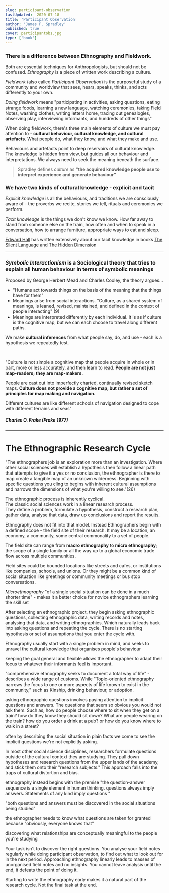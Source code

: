 ```yaml
---
slug: participant-observation
lastUpdated:  2020-07-18
title: 'Participant Observation'
author: 'James P. Spradley'
published: true
cover: participantobs.jpg
type: ['book']
---
```


### There is a difference between **Ethnography** and **Fieldwork.**
Both are essential techniques for Anthropologists, but should not be confused. _Ethnography_ is a piece of written work describing a culture.

_Fieldwork_ (also called _Participant Observation_) is the purposeful study of a community and worldview that sees, hears, speaks, thinks, and acts differently to your own.

_Doing fieldwork_ means "participating in activities, asking questions, eating strange foods, learning a new language, watching ceremonies, taking Field Notes, washing clothes, writing letters home, tracing out genealogies, observing play, interviewing informants, and hundreds of other things"

When doing fieldwork, there's three main elements of culture we must pay attention to - **cultural behaviour, cultural knowledge, and cultural artefacts**.  What people do, what they know, and what they make and use.

Behaviours and artefacts point to deep reservoirs of cultural knowledge. The knowledge is hidden from view, but guides all our behaviour and interpretations. We always need to seek the meaning beneath the surface.

> Spradley defines _culture_ as **"the acquired knowledge people use to interpret experience and generate behaviour"**


### We have two kinds of cultural knowledge - explicit and tacit

_Explicit knowledge_ is all the behaviours, and traditions we are consciously aware of - the proverbs we recite, stories we tell, rituals and ceremonies we perform.

_Tacit knowledge_ is the things we don't know we know. How far away to stand from someone else on the train, how often and when to speak in a conversation, how to arrange furniture, appropriate ways to eat and sleep.

[Edward Hall]() has written extensively about our tacit knowledge in books [The Silent Language]() and [The Hidden Dimension]()

---

### _Symbolic Interactionism_ is a Sociological theory that tries to **explain all human behaviour in terms of symbolic meanings**

Proposed by George Herbert Mead and Charles Cooley, the theory argues...
- "Humans act towards things on the basis of the meaning that the things have for them"
- Meanings arise from social interactions. "Culture, as a shared system of meanings, is leaned, revised, maintained, and defined in the context of people interacting" (9)
- Meanings are interpreted differently by each individual. It is as if culture is the cognitive map, but we can each choose to travel along different paths.

We make **cultural inferences** from what people say, do, and use - each is a hypothesis we repeatedly test.

<br />

<SimpleCard>

"Culture is not simple a cognitive map that people acquire in whole or in part, more or less accurately, and then learn to read. **People are not just map-readers; they are map-makers.**

People are cast out into imperfectly charted, continually revised sketch maps. **Culture does not provide a cognitive map, but rather a set of principles for map making and navigation.**

Different cultures are like different schools of navigation designed to cope with different terrains and seas"

##### _Charles O. Frake (Frake 1977)_

</SimpleCard>

---

# The Ethnographic Research Cycle

"The ethnographers job is an exploration more than an investigation. Where other social sciences will establish a hypothesis then follow a linear path that attempts to give it a yes or no conclusion, the ethnographer is there to map create a tangible map of an unknown wilderness. Beginning with specific questions you cling to begins with inherent cultural assumptions and narrows the dimensions of what you're willing to see."(26)

The ethnographic process is inherently cyclical.  
The classic social sciences work in a linear research process.  
They define a problem, formulate a hypothesis, construct a research plan, gather data, analyse that data, draw up conclusions and report the results.

Ethnography does not fit into that model. Instead Ethnographers begin with a defined scope - the field site of their research. It may be a location, an economy, a community, some central commonality to a set of people. 

The field site can range from **macro ethnography** to **micro ethnography**; the scope of a single family or all the way up to a global economic trade flow across multiple communities.

Field sites could be bounded locations like streets and cafes, or institutions like companies, schools, and unions. Or they might be a common kind of social situation like greetings or community meetings or bus stop conversations.

_Microethnography_ "of a single social situation can be done in a much shorter time" - makes it a better choice for novice ethnographers learning the skill set

After selecting an ethnographic project, they begin asking ethnographic questions, collecting ethnographic data, writing records and notes, analysing that data, and writing ethnographies. Which naturally leads back into asking questions and repeating the cycle. There is no starting hypothesis or set of assumptions that you enter the cycle with. 

Ethnography usually start with a single problem in mind, and seeks to unravel the cultural knowledge that organises people's behaviour 

keeping the goal general and flexible allows the ethnographer to adapt their focus to whatever their informants feel is important.

"comprehensive ethnography seeks to document a total way of life" - describes a wide range of customs. While "Topic-oriented ethnography narrows the focus to one or more aspects of life known to exist in the community," such as Kinship, drinking behaviour, or adoption.

asking ethnographic questions involves paying attention to implicit questions and answers. The questions that seem so obvious you would not ask them. Such as, how do people choose where to sit when they get on a train? how do they know they should sit down? What are people wearing on the train? how do you order a drink at a pub? or how do you know where to walk in a street?

often by describing the social situation in plain facts we come to see the implicit questions we're not explicitly asking.

In most other social science disciplines, researchers formulate questions outside of the cultural context they are studying. They pull down hypotheses and research questions from the upper lands of the academy, and stick them onto their "research subjects." This approach falls into the traps of cultural distortion and bias.

ethnography instead begins with the premise "the question-answer sequence is a single element in human thinking. questions always imply answers. Statements of any kind imply questions "

"both questions and answers must be discovered in the social situations being studied"

the ethnographer needs to know what questions are taken for granted because "obviously, everyone knows that"

discovering what relationships are conceptually meaningful to the people you're studying

Your task isn't to discover the right questions. You analyse your field notes regularly while doing participant observation, to find out what to look out for in the next period. Approaching ethnography linearly leads to masses of unorganised field notes and no insights. You cannot leave analysis until the end, it defeats the point of doing it.

Starting to write the ethnography early makes it a natural part of the research cycle. Not the final task at the end.